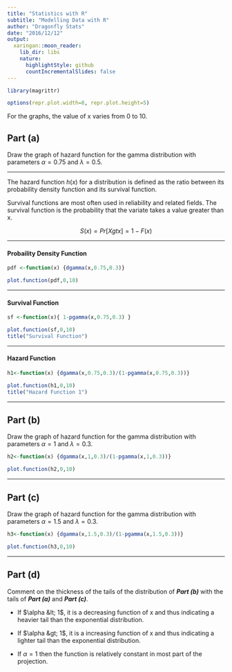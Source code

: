 ```yaml
---
title: "Statistics with R"
subtitle: "Modelling Data with R"
author: "Dragonfly Stats"
date: "2016/12/12"
output:
  xaringan::moon_reader:
    lib_dir: libs
    nature:
      highlightStyle: github
      countIncrementalSlides: false
---
```



```r
library(magrittr)

options(repr.plot.width=8, repr.plot.height=5)
```

For the graphs, the value of x varies from 0 to 10.

## Part (a)

Draw the graph of hazard function for the gamma distribution with parameters $\alpha  = 0.75$ and $\lambda  = 0.5$.


---

The hazard function $h(x)$ for a distribution is defined as the ratio between its probability density function and its survival function.

Survival functions are most often used in reliability and related fields. The survival function is the probability that the variate takes a value greater than x.

$$ S(x) = Pr[X gt x ] = 1 − F(x) $$

---

#### Probaility Density Function


```r
pdf <-function(x) {dgamma(x,0.75,0.3)}

plot.function(pdf,0,10)
```


--- 


#### Survival Function


```r
sf <-function(x){ 1-pgamma(x,0.75,0.3) }

plot.function(sf,0,10)
title("Survival Function")

```


---


#### Hazard Function


```r
h1<-function(x) {dgamma(x,0.75,0.3)/(1-pgamma(x,0.75,0.3))}

plot.function(h1,0,10)
title("Hazard Function 1")


```


---


## Part (b)

Draw the graph of hazard function for the gamma distribution with parameters $\alpha  = 1$ and $\lambda  = 0.3$. 


```r
h2<-function(x) {dgamma(x,1,0.3)/(1-pgamma(x,1,0.3))}

plot.function(h2,0,10)
```


---


## Part (c)

Draw the graph of hazard function for the gamma distribution with parameters $\alpha  = 1.5$ and $\lambda  = 0.3$. 


```r
h3<-function(x) {dgamma(x,1.5,0.3)/(1-pgamma(x,1.5,0.3))}

plot.function(h3,0,10)
```


---


## Part (d)

Comment on the thickness of the tails of the distribution of ***Part (b)*** with the tails of ***Part (a)*** and
***Part (c)***.


* If $\alpha  &lt; 1$, it is a decreasing function of x and thus indicating a heavier tail than the exponential
distribution. 


* If $\alpha  &gt; 1$, it is a increasing function of x and thus indicating a lighter tail than the exponential
distribution. 


* If $\alpha  = 1$ then the function is relatively constant in most part of the projection.




